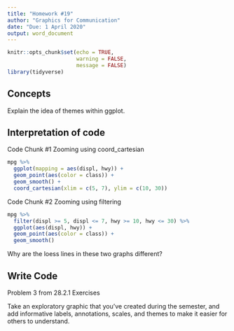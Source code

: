```yaml
---
title: "Homework #19"
author: "Graphics for Communication"
date: "Due: 1 April 2020"
output: word_document
---
```


```r
knitr::opts_chunk$set(echo = TRUE,
                      warning = FALSE,
                      message = FALSE)
library(tidyverse)
```

## Concepts  

Explain the idea of themes within ggplot.
    
## Interpretation of code  

Code Chunk #1 Zooming using coord_cartesian

```r
mpg %>% 
  ggplot(mapping = aes(displ, hwy)) +
  geom_point(aes(color = class)) +
  geom_smooth() +
  coord_cartesian(xlim = c(5, 7), ylim = c(10, 30))
```

Code Chunk #2 Zooming using filtering

```r
mpg %>%
  filter(displ >= 5, displ <= 7, hwy >= 10, hwy <= 30) %>%
  ggplot(aes(displ, hwy)) +
  geom_point(aes(color = class)) +
  geom_smooth()
```  

Why are the loess lines in these two graphs different?

## Write Code

Problem 3 from 28.2.1 Exercises

Take an exploratory graphic that you've created during the semester, and add informative labels, annotations, scales, and themes to make it easier for others to understand.  

```r

```